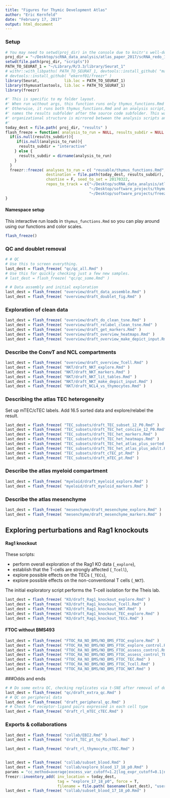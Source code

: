 ```yaml
---
title: "Figures for Thymic Development Atlas"
author: "Eric Kernfeld"
date: "February 17, 2017"
output: html_document
---
```


### Setup

```r

# You may need to setwd(proj_dir) in the console due to knitr's well-documented working directory insanity.
proj_dir = "~/Desktop/scRNA_data_analysis/atlas_paper_2017/scRNA_redo_12_p0"
setwd(file.path(proj_dir, "scripts"))
PATH_TO_SEURAT_1 = "~/Library/R/3.3/library/Seurat_1"
# withr::with_libpaths( PATH_TO_SEURAT_1, devtools::install_github( "maehrlab/thymus_atlas_tools" ) )
# devtools::install_github( "ekernf01/freezr" )
library(Seurat,           lib.loc = PATH_TO_SEURAT_1)
library(thymusatlastools, lib.loc = PATH_TO_SEURAT_1)
library(freezr)

#' This is specific to my folder layout. 
#' When run without args, this function runs only thymus_functions.Rmd and saves to the "interactive" folder.
#' Otherwise, it runs both thymus_functions.Rmd and an analysis script, and it 
#' names the results subfolder after the source code subfolder. This way, the 
#' organizational structure is mirrored between the analysis scripts and the results folders.
#' 
today_dest = file.path( proj_dir, "results" )
flash_freeze = function( analysis_to_run = NULL, results_subdir = NULL ){
  if(is.null(results_subdir)){
     if(is.null(analysis_to_run)){
      results_subdir = "interactive"
    } else {
      results_subdir = dirname(analysis_to_run)
    }
  }
  freezr::freeze( analyses_to_run = c( "reusable/thymus_functions.Rmd", analysis_to_run ),
                  destination = file.path(today_dest, results_subdir),
                  chastise = F, seed_to_set = 20170322, 
                  repos_to_track = c("~/Desktop/scRNA_data_analysis/atlas_paper_2017/scRNA_redo_12_p0",
                                     "~/Desktop/software_projects/thymusatlastools", 
                                     "~/Desktop/software_projects/freezr") )
}
```

#### Namespace setup

This interactive run loads in `thymus_functions.Rmd` so you can play around using our functions and color scales.

```r
flash_freeze()
```

### QC and doublet removal

```r
# # QC
# Use this to screen everything.
last_dest = flash_freeze( "qc/qc_all.Rmd" )
# Use this for quickly checking just a few new samples.
# last_dest = flash_freeze( "qc/qc_some.Rmd" )

# # Data assembly and initial exploration
last_dest = flash_freeze( "overview/draft_data_assemble.Rmd" )
last_dest = flash_freeze( "overview/draft_doublet_fig.Rmd" )
```

### Exploration of clean data

```r
last_dest = flash_freeze( "overview/draft_do_clean_tsne.Rmd" )
last_dest = flash_freeze( "overview/draft_relabel_clean_tsne.Rmd" )
last_dest = flash_freeze( "overview/draft_get_markers.Rmd" )
last_dest = flash_freeze( "overview/draft_overview_heatmaps.Rmd" )
last_dest = flash_freeze( "overview/draft_overview_make_depict_input.Rmd" )
```

### Describe the ConvT and NCL compartments

```r
last_dest = flash_freeze( "overview/draft_overview_Tcell.Rmd" )
last_dest = flash_freeze( "NKT/draft_NKT_explore.Rmd" ) 
last_dest = flash_freeze( "NKT/draft_NKT_markers.Rmd" ) 
last_dest = flash_freeze( "NKT/draft_NKT_lit_tables.Rmd" ) 
last_dest = flash_freeze( "NKT/draft_NKT_make_depict_input.Rmd" ) 
last_dest = flash_freeze( "NKT/draft_NCL4_vs_thymocytes.Rmd" ) 
```

### Describing the atlas TEC heterogeneity

Set up mTEC/cTEC labels. Add 16.5 sorted data and explore/relabel the result.

```r
last_dest = flash_freeze( "TEC_subsets/draft_TEC_subset_12_P0.Rmd" )
last_dest = flash_freeze( "TEC_subsets/draft_TEC_het_concise_12_P0.Rmd" ) 
last_dest = flash_freeze( "TEC_subsets/draft_TEC_het_markers.Rmd" ) 
last_dest = flash_freeze( "TEC_subsets/draft_TEC_het_heatmaps.Rmd" ) 
last_dest = flash_freeze( "TEC_subsets/draft_TEC_het_atlas_plus_sorted.Rmd" ) 
last_dest = flash_freeze( "TEC_subsets/draft_TEC_het_atlas_plus_adult.Rmd" ) 
last_dest = flash_freeze( "TEC_subsets/draft_cTEC_pt.Rmd" ) 
last_dest = flash_freeze( "TEC_subsets/draft_mTEC_pt.Rmd" ) 
```

### Describe the atlas myeloid compartment

```r
last_dest = flash_freeze( "myeloid/draft_myeloid_explore.Rmd" ) 
last_dest = flash_freeze( "myeloid/draft_myeloid_markers.Rmd" ) 
```

### Describe the atlas mesenchyme 

```r
last_dest = flash_freeze( "mesenchyme/draft_mesenchyme_explore.Rmd" ) 
last_dest = flash_freeze( "mesenchyme/draft_mesenchyme_markers.Rmd" ) 
```

## Exploring perturbations and Rag1 knockouts

#### Rag1 knockout

These scripts:

- perform overall exploration of the Rag1 KO data (`_explore`), 
- establish that the T-cells are strongly affected (`_Tcell`),
- explore possible effects on the TECs (`_TECs`),
- explore possible effects on the non-conventional T cells (`_NKT`).

The initial exploratory script performs the T-cell isolation for the Theis lab.

```r
last_dest = flash_freeze( "KO/draft_Rag1_knockout_explore.Rmd" ) 
last_dest = flash_freeze( "KO/draft_Rag1_knockout_Tcell.Rmd" ) 
last_dest = flash_freeze( "KO/draft_Rag1_knockout_NKT.Rmd" ) 
last_dest = flash_freeze( "KO/draft_Rag1_knockout_TEC_explore.Rmd" ) 
last_dest = flash_freeze( "KO/draft_Rag1_knockout_TECs.Rmd" ) 
```

#### FTOC without BMS493

```r
last_dest = flash_freeze( "FTOC_RA_NO_BMS/NO_BMS_FTOC_explore.Rmd" ) 
last_dest = flash_freeze( "FTOC_RA_NO_BMS/NO_BMS_FTOC_explore_control.Rmd" ) 
last_dest = flash_freeze( "FTOC_RA_NO_BMS/NO_BMS_FTOC_assess_control.Rmd" ) 
last_dest = flash_freeze( "FTOC_RA_NO_BMS/NO_BMS_FTOC_assess_control_TEC.Rmd" ) 
last_dest = flash_freeze( "FTOC_RA_NO_BMS/NO_BMS_FTOC_TEC.Rmd" ) 
last_dest = flash_freeze( "FTOC_RA_NO_BMS/NO_BMS_FTOC_Tcell.Rmd" ) 
last_dest = flash_freeze( "FTOC_RA_NO_BMS/NO_BMS_FTOC_NKT.Rmd" ) 
```

###Odds and ends

```r

# # Do some extra QC, checking replicates via t-SNE after removal of doublets
last_dest = flash_freeze( "qc/draft_extra_qc.Rmd" )
# # QC on peripheral data 
last_dest = flash_freeze( "draft_peripheral_qc.Rmd" )
# # Check for receptor-ligand pairs expressed in each cell type
last_dest = flash_freeze( "draft_rl_mTEC_cTEC.Rmd" )
```


### Exports & collaborations

```r
last_dest = flash_freeze( "collab/EBI2.Rmd" )
last_dest = flash_freeze( "draft_TEC_pt_to_Michael.Rmd" )

last_dest = flash_freeze( "draft_rl_thymocyte_cTEC.Rmd" )


last_dest = flash_freeze( "collab/subset_blood.Rmd" )
last_dest = flash_freeze( "collab/explore_blood_17_18_p0.Rmd" )
params = "cc_method=average|excess_var_cutoff=1.2|log_expr_cutoff=0.1|num_genes_to_select=NA|prop_genes_to_select=NA|var_gene_method=seurat|num_pc=25|clust_method=SNN|clust_granularities_as_string=0.5|plot_all_var_genes=FALSE"
freezr::inventory_add( inv_location = today_dest, 
                       tag = "explore_17_18_p0", force = T,
                       filename = file.path( basename(last_dest), "user", params, "dge.data"  ) )
last_dest = flash_freeze( "collab/subset_blood_17_18_p0.Rmd" )
```

